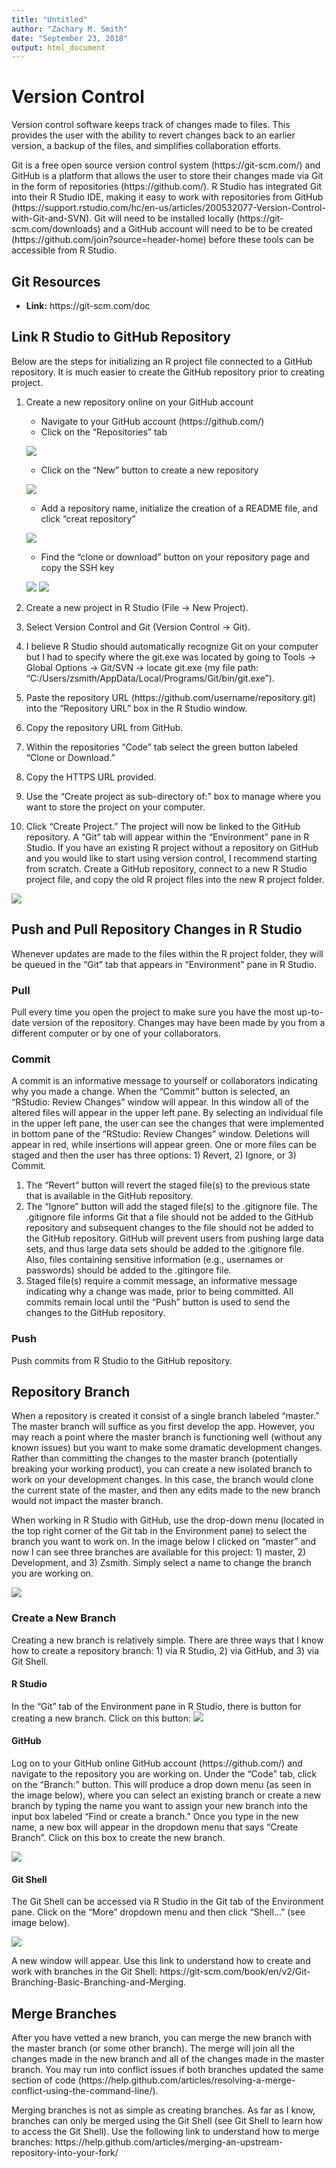```yaml
---
title: "Untitled"
author: "Zachary M. Smith"
date: "September 23, 2018"
output: html_document
---
```


# Version Control

Version control software keeps track of changes made to files. This provides the user with the ability to revert changes back to an earlier version, a backup of the files, and simplifies collaboration efforts.

Git is a free open source version control system (https://git-scm.com/) and GitHub is a platform that allows the user to store their changes made via Git in the form of repositories (https://github.com/). R Studio has integrated Git into their R Studio IDE, making it easy to work with repositories from GitHub (https://support.rstudio.com/hc/en-us/articles/200532077-Version-Control-with-Git-and-SVN). Git will need to be installed locally (https://git-scm.com/downloads) and a GitHub account will need to be to be created (https://github.com/join?source=header-home) before these tools can be accessible from R Studio.

## Git Resources

* __Link:__ https://git-scm.com/doc

## Link R Studio to GitHub Repository
Below are the steps for initializing an R project file connected to a GitHub repository. It is much easier to create the GitHub repository prior to creating project. 

1.	Create a new repository online on your GitHub account
    + Navigate to your GitHub account (https://github.com/)
    + Click on the "Repositories" tab
    
    ![](images/version_control/github_repositories_directions.png)
    + Click on the "New" button to create a new repository
    
    ![](images/version_control/github_repositories_new.png)
    + Add a repository name, initialize the creation of a README file, and click "creat repository"
    
    ![](images/version_control/github_repositories_new_name.png)
    + Find the "clone or download" button on your repository page and copy the SSH key
    
    ![](images/version_control/github_repositories_page.png)
    ![](images/version_control/github_repositories_clone.png)
    
2.	Create a new project in R Studio (File -> New Project).

3.	Select Version Control and Git (Version Control -> Git).
4.	I believe R Studio should automatically recognize Git on your computer but I had to specify where the git.exe was located by going to Tools -> Global Options -> Git/SVN -> locate git.exe (my file path: “C:/Users/zsmith/AppData/Local/Programs/Git/bin/git.exe”).
5.	Paste the repository URL (https://github.com/username/repository.git) into the “Repository URL” box in the R Studio window.
6.	Copy the repository URL from GitHub.
7.	Within the repositories “Code” tab select the green button labeled “Clone or Download.”
8.	Copy the HTTPS URL provided.
9.	Use the “Create project as sub-directory of:” box to manage where you want to store the project on your computer.
10.	Click “Create Project.” The project will now be linked to the GitHub repository. A “Git” tab will appear within the “Environment” pane in R Studio.
If you have an existing R project without a repository on GitHub and you would like to start using version control, I recommend starting from scratch. Create a GitHub repository, connect to a new R Studio project file, and copy the old R project files into the new R project folder.

![](images/version_control/github_push_pull.png)

## Push and Pull Repository Changes in R Studio

Whenever updates are made to the files within the R project folder, they will be queued in the “Git” tab that appears in “Environment” pane in R Studio. 

### Pull

Pull every time you open the project to make sure you have the most up-to-date version of the repository. Changes may have been made by you from a different computer or by one of your collaborators. 

### Commit

A commit is an informative message to yourself or collaborators indicating why you made a change. When the “Commit” button is selected, an “RStudio: Review Changes” window will appear. In this window all of the altered files will appear in the upper left pane. By selecting an individual file in the upper left pane, the user can see the changes that were implemented in bottom pane of the “RStudio: Review Changes” window. Deletions will appear in red, while insertions will appear green. One or more files can be staged and then the user has three options: 1) Revert, 2) Ignore, or 3) Commit. 

1.	The “Revert” button will revert the staged file(s) to the previous state that is available in the GitHub repository. 
2.	The “Ignore” button will add the staged file(s) to the .gitignore file. The .gitignore file informs Git that a file should not be added to the GitHub repository and subsequent changes to the file should not be added to the GitHub repository. GitHub will prevent users from pushing large data sets, and thus large data sets should be added to the .gitignore file. Also, files containing sensitive information (e.g., usernames or passwords) should be added to the .gitingore file.
3.	Staged file(s) require a commit message, an informative message indicating why a change was made, prior to being committed. All commits remain local until the “Push” button is used to send the changes to the GitHub repository.

### Push

Push commits from R Studio to the GitHub repository.

## Repository Branch

When a repository is created it consist of a single branch labeled “master.” The master branch will suffice as you first develop the app. However, you may reach a point where the master branch is functioning well (without any known issues) but you want to make some dramatic development changes. Rather than committing the changes to the master branch (potentially breaking your working product), you can create a new isolated branch to work on your development changes. In this case, the branch would clone the current state of the master, and then any edits made to the new branch would not impact the master branch.

When working in R Studio with GitHub, use the drop-down menu (located in the top right corner of the Git tab in the Environment pane) to select the branch you want to work on. In the image below I clicked on “master” and now I can see three branches are available for this project: 1) master, 2) Development, and 3) Zsmith. Simply select a name to change the branch you are working on.

![](images/version_control/switch_branch.png)

### Create a New Branch

Creating a new branch is relatively simple. There are three ways that I know how to create a repository branch: 1) via R Studio, 2) via GitHub, and 3) via Git Shell.

####	R Studio

In the “Git” tab of the Environment pane in R Studio, there is button for creating a new branch. Click on this button: ![](images/version_control/new_branch_button.png)


####	GitHub

Log on to your GitHub online GitHub account (https://github.com/) and navigate to the repository you are working on. Under the “Code” tab, click on the “Branch:” button. This will produce a drop down menu (as seen in the image below), where you can select an existing branch or create a new branch by typing the name you want to assign your new branch into the input box labeled “Find or create a branch.” Once you type in the new name, a new box will appear in the dropdown menu that says “Create Branch”. Click on this box to create the new branch.

![](images/version_control/rstudio_new_git_branch.png)

####	Git Shell

The Git Shell can be accessed via R Studio in the Git tab of the Environment pane. Click on the “More” dropdown menu and then click “Shell…” (see image below). 

![](images/version_control/git_shell.png)

A new window will appear. Use this link to understand how to create and work with branches in the Git Shell: https://git-scm.com/book/en/v2/Git-Branching-Basic-Branching-and-Merging.

##	Merge Branches

After you have vetted a new branch, you can merge the new branch with the master branch (or some other branch). The merge will join all the changes made in the new branch and all of the changes made in the master branch. You may run into conflict issues if both branches updated the same section of code (https://help.github.com/articles/resolving-a-merge-conflict-using-the-command-line/).

Merging branches is not as simple as creating branches. As far as I know, branches can only be merged using the Git Shell (see Git Shell to learn how to access the Git Shell). Use the following link to understand how to merge branches: https://help.github.com/articles/merging-an-upstream-repository-into-your-fork/ 



